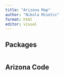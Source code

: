 ```yaml
---
title: "Arizona Map"
author: "Nikola Misetic"
format: html
editor: visual
---
```


## Packages

```r

```

## Arizona Code

```r

```

